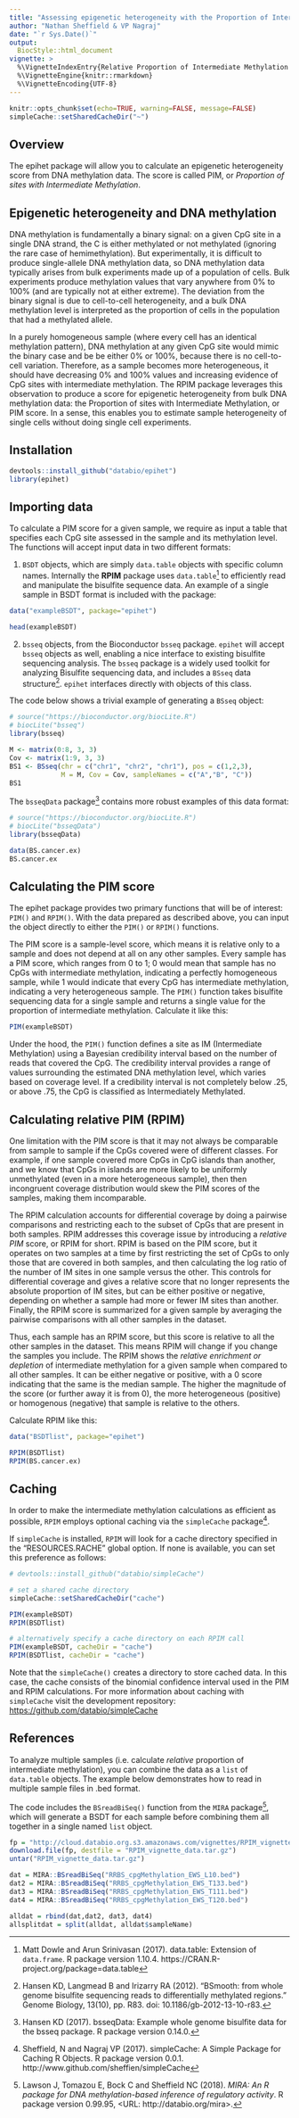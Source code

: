 ```yaml
---
title: "Assessing epigenetic heterogeneity with the Proportion of Intermediate Methylation (PIM) score"
author: "Nathan Sheffield & VP Nagraj"
date: "`r Sys.Date()`"
output: 
  BiocStyle::html_document
vignette: >
  %\VignetteIndexEntry{Relative Proportion of Intermediate Methylation (RPIM)}
  %\VignetteEngine{knitr::rmarkdown}
  %\VignetteEncoding{UTF-8}
---
```


```r
knitr::opts_chunk$set(echo=TRUE, warning=FALSE, message=FALSE)
simpleCache::setSharedCacheDir("~")
```

## Overview

The epihet package will allow you to calculate an epigenetic heterogeneity score from DNA methylation data. The score is called PIM, or *Proportion of sites with Intermediate Methylation*.

## Epigenetic heterogeneity and DNA methylation

DNA methylation is fundamentally a binary signal: on a given CpG site in a single DNA strand, the C is either methylated or not methylated (ignoring the rare case of hemimethylation). But experimentally, it is difficult to produce single-allele DNA methylation data, so DNA methylation data typically arises from bulk experiments made up of a population of cells. Bulk experiments produce methylation values that vary anywhere from 0% to 100% (and are typically not at either extreme). The deviation from the binary signal is due to cell-to-cell heterogeneity, and a bulk DNA methylation level is interpreted as the proportion of cells in the population that had a methylated allele.

In a purely homogeneous sample (where every cell has an identical methylation pattern), DNA methylation at any given CpG site would mimic the binary case and be be either 0% or 100%, because there is no cell-to-cell variation. Therefore, as a sample becomes more heterogeneous, it should have decreasing 0% and 100% values and increasing evidence of CpG sites with intermediate methylation. The RPIM package leverages this observation to produce a score for epigenetic heterogeneity from bulk DNA methylation data: the Proportion of sites with Intermediate Methylation, or PIM score. In a sense, this enables you to estimate sample heterogeneity of single cells without doing single cell experiments.

## Installation

```r
devtools::install_github("databio/epihet")
library(epihet)
```

## Importing data

To calculate a PIM score for a given sample, we require as input a table that specifies each CpG site assessed in the sample and its methylation level. The functions will accept input data in two different formats:

1. `BSDT` objects, which are simply `data.table` objects with specific column names. Internally the **RPIM** package uses `data.table`[^1] to efficiently read and manipulate the bisulfite sequence data. An example of a single sample in BSDT format is included with the package:

```r
data("exampleBSDT", package="epihet")

head(exampleBSDT)
```

2. `bsseq` objects, from the Bioconductor `bsseq` package. `epihet` will accept `bsseq` objects as well, enabling a nice interface to existing bisulfite sequencing analysis. The `bsseq` package is a widely used toolkit for analyzing Bisulfite sequencing data, and includes a `BSseq` data structure[^3]. `epihet` interfaces directly with objects of this class.

The code below shows a trivial example of generating a `BSseq` object:

```r
# source("https://bioconductor.org/biocLite.R")
# biocLite("bsseq")
library(bsseq)

M <- matrix(0:8, 3, 3)
Cov <- matrix(1:9, 3, 3)
BS1 <- BSseq(chr = c("chr1", "chr2", "chr1"), pos = c(1,2,3),
             M = M, Cov = Cov, sampleNames = c("A","B", "C"))
BS1
```

The `bsseqData` package[^4] contains more robust examples of this data format:

```r
# source("https://bioconductor.org/biocLite.R")
# biocLite("bsseqData")
library(bsseqData)

data(BS.cancer.ex)
BS.cancer.ex
```

## Calculating the PIM score

The epihet package provides two primary functions that will be of interest: `PIM()` and `RPIM()`. With the data prepared as described above, you can input the object directly to either the `PIM()` or `RPIM()` functions.

The PIM score is a sample-level score, which means it is relative only to a sample and does not depend at all on any other samples. Every sample has a PIM score, which ranges from 0 to 1; 0 would mean that sample has no CpGs with intermediate methylation, indicating a perfectly homogeneous sample, while 1 would indicate that every CpG has intermediate methylation, indicating a very heterogeneous sample. The `PIM()` function takes bisulfite sequencing data for a single sample and returns a single value for the proportion of intermediate methylation. Calculate it like this:

```r
PIM(exampleBSDT)
```

Under the hood, the `PIM()` function defines a site as IM (Intermediate Methylation) using a Bayesian credibility interval based on the number of reads that covered the CpG. The credibility interval provides a range of values surrounding the estimated DNA methylation level, which varies based on coverage level. If a credibility interval is not completely below .25, or above .75, the CpG is classified as Intermediately Methylated.

## Calculating relative PIM (RPIM)

One limitation with the PIM score is that it may not always be comparable from sample to sample if the CpGs covered were of different classes. For example, if one sample covered more CpGs in CpG islands than another, and we know that CpGs in islands are more likely to be uniformly unmethylated (even in a more heterogeneous sample), then then incongruent coverage distribution would skew the PIM scores of the samples, making them incomparable.

The RPIM calculation accounts for differential coverage by doing a pairwise comparisons and restricting each to the subset of CpGs that are present in both samples. RPIM addresses this coverage issue by introducing a *relative PIM* score, or RPIM for short. RPIM is based on the PIM score, but it operates on two samples at a time by first restricting the set of CpGs to only those that are covered in both samples, and then calculating the log ratio of the number of IM sites in one sample versus the other. This controls for differential coverage and gives a relative score that no longer represents the absolute proportion of IM sites, but can be either positive or negative, depending on whether a sample had more or fewer IM sites than another. Finally, the RPIM score is summarized for a given sample by averaging the pairwise comparisons with all other samples in the dataset.

Thus, each sample has an RPIM score, but this score is relative to all the other samples in the dataset. This means RPIM will change if you change the samples you include. The RPIM shows the *relative enrichment or depletion* of intermediate methylation for a given sample when compared to all other samples. It can be either negative or positive, with a 0 score indicating that the same is the median sample. The higher the magnitude of the score (or further away it is from 0), the more heterogeneous (positive) or homogenous (negative) that sample is relative to the others.

Calculate RPIM like this:
```r
data("BSDTlist", package="epihet")

RPIM(BSDTlist)
RPIM(BS.cancer.ex)
```

## Caching

In order to make the intermediate methylation calculations as efficient as possible, `RPIM` employs optional caching via the `simpleCache` package[^5]. 

If `simpleCache` is installed, `RPIM` will look for a cache directory specified in the "RESOURCES.RACHE" global option. If none is available, you can set this preference as follows:

```r
# devtools::install_github("databio/simpleCache")

# set a shared cache directory
simpleCache::setSharedCacheDir("cache")

PIM(exampleBSDT)
RPIM(BSDTlist)

# alternatively specify a cache directory on each RPIM call
PIM(exampleBSDT, cacheDir = "cache")
RPIM(BSDTlist, cacheDir = "cache")
```

Note that the `simpleCache()` creates a directory to store cached data. In this case, the cache consists of the binomial confidence interval used in the PIM and RPIM calculations. For more information about caching with `simpleCache` visit the development repository: <https://github.com/databio/simpleCache>

## References

[^1]: Matt Dowle and Arun Srinivasan (2017). data.table: Extension of `data.frame`. R package version 1.10.4. https://CRAN.R-project.org/package=data.table

[^2]: Lawson J, Tomazou E, Bock C and Sheffield NC (2018). _MIRA: An R package for DNA methylation-based inference of regulatory activity_. R package version 0.99.95, <URL: http://databio.org/mira>.

[^3]: Hansen KD, Langmead B and Irizarry RA (2012). “BSmooth: from whole genome bisulfite sequencing reads to differentially methylated regions.” Genome Biology, 13(10), pp. R83. doi: 10.1186/gb-2012-13-10-r83.

[^4]: Hansen KD (2017). bsseqData: Example whole genome bisulfite data for the bsseq package. R package version 0.14.0.

[^5]: Sheffield, N and Nagraj VP (2017). simpleCache: A Simple Package for Caching R Objects. R package version 0.0.1. http://www.github.com/sheffien/simpleCache





To analyze multiple samples (i.e. calculate *relative* proportion of intermediate methylation), you can combine the data as a `list` of `data.table` objects. The example below demonstrates how to read in multiple sample files in .bed format.  

The code includes the `BSreadBiSeq()` function from the `MIRA` package[^2], which will generate a BSDT for each sample before combining them all together in a single named `list` object.

```r
fp = "http://cloud.databio.org.s3.amazonaws.com/vignettes/RPIM_vignette_data.tar.gz"
download.file(fp, destfile = "RPIM_vignette_data.tar.gz")
untar("RPIM_vignette_data.tar.gz")

dat = MIRA::BSreadBiSeq("RRBS_cpgMethylation_EWS_L10.bed")
dat2 = MIRA::BSreadBiSeq("RRBS_cpgMethylation_EWS_T133.bed")
dat3 = MIRA::BSreadBiSeq("RRBS_cpgMethylation_EWS_T111.bed")
dat4 = MIRA::BSreadBiSeq("RRBS_cpgMethylation_EWS_T120.bed")

alldat = rbind(dat,dat2, dat3, dat4)
allsplitdat = split(alldat, alldat$sampleName)
```